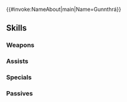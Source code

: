 {{#invoke:NameAbout|main|Name=Gunnthrá}}{{HeroPage Tabs}}
{{Hero Infobox
|Name=Gunnthrá
|Title=Voice of Dreams
|Origin=Fire Emblem Heroes
|Gender=Female
|LegendaryEffect=Wind
|BoostHP=3
|BoostRes=4
|GrowthModifier=None
|WeaponType=Green Tome
|MoveType=Cavalry
|actorEN=Carrie Keranen
|actorJP=茅野愛衣
|artist=前嶋重機
|releaseDate=December 28, 2017
|TagID=スリーズ
|InternalID=204
|Properties=legendary,hat
|cv1=0
|cv2=200200
|description=The eldest princess of Nifl, the Kingdom of Ice. A gentle and caring soul with strong maternal instincts.
}}
{{Stats Page
|Lv1HP=15|Lv1ATK=7|Lv1SPD=9|Lv1DEF=6|Lv1RES=6
|GRHP=50|GRATK=55|GRSPD=55|GRDEF=30|GRRES=45
}}
==Skills==
===Weapons===
{{Weapons Table
|weapon1=Wind
|weapon1Default=1
|weapon1Unlock=1
|weapon2=Elwind
|weapon2Default=3
|weapon2Unlock=2
|weapon3=Rexcalibur
|weapon3Default=4
|weapon3Unlock=3
|weapon4=Blizzard
|weapon4Default=5
|weapon4Unlock=5
}}
===Assists===
{{Assists Table}}
===Specials===
{{Specials Table
|special1=Chilling Wind
|special1Default=4
|special1Unlock=3
|special2=Glacies
|special2Default=
|special2Unlock=4
}}
===Passives===
{{Passives Table
|passiveA1=Fortress Res 1
|passiveA2=Fortress Res 2
|passiveA3=Fortress Res 3
|passiveA4=Atk/Res Solo 1
|passiveA5=Atk/Res Solo 2
|passiveA6=Atk/Res Solo 3
|passiveA7=Atk/Res Solo 4
|passiveA1Unlock=1
|passiveA2Unlock=2
|passiveA3Unlock=4
|passiveA4Unlock=2
|passiveA5Unlock=3
|passiveA6Unlock=4
|passiveA7Unlock=5
|passiveB1=Chilling Seal
|passiveB2=Chilling Seal II
|passiveB1Unlock=5
|passiveB2Unlock=5
|passiveC1=Res Ploy 1
|passiveC2=Res Ploy 2
|passiveC3=Res Ploy 3
|passiveC1Unlock=3
|passiveC2Unlock=4
|passiveC3Unlock=5
}}
{{Heroes Navbox}}